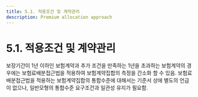 ```yaml
---
title: 5.1. 적용조건 및 계약관리
description: Premium allocation approach
---
```


# 5.1. 적용조건 및 계약관리

보장기간이 1년 이하인 보험계약과 추가 조건을 만족하는 1년을 초과하는 보험계약의 경우에는 보험료배분접근법을 적용하여 보험계약집합의 측정을 간소화 할 수 있음. 보험료배분접근법을 적용하는 보험계약집합의 통합수준에 대해서는 기준서 상에 별도의 언급이 없으나, 일반모형의 통합수준 요구조건과 일관성 유지가 필요함.

